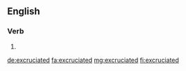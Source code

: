 ==English==

===Verb===
{{head|en|verb form}}

# {{en-past of|excruciate}}

[[de:excruciated]]
[[fa:excruciated]]
[[mg:excruciated]]
[[fi:excruciated]]